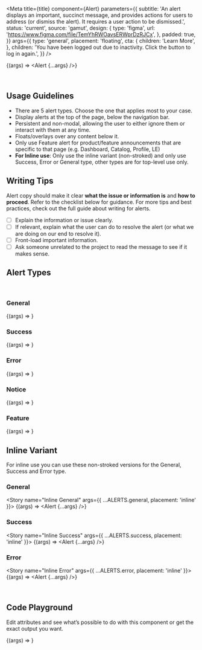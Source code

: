 


<Meta
  title={title}
  component={Alert}
  parameters={{
    subtitle:
      'An alert displays an important, succinct message, and provides actions for users to address (or dismiss the alert). It requires a user action to be dismissed.',
    status: 'current',
    source: 'gamut',
    design: {
      type: 'figma',
      url: 'https://www.figma.com/file/TemYhRWOavsERWprDzRJCx',
    },
    padded: true,
  }}
  args={{
    type: 'general',
    placement: 'floating',
    cta: {
      children: 'Learn More',
    },
    children:
      'You have been logged out due to inactivity. Click the button to log in again.',
  }}
/>

<Story name="Usage guidelines">{(args) => <Alert {...args} />}</Story>

<br />

## Usage Guidelines

- There are 5 alert types. Choose the one that applies most to your case.
- Display alerts at the top of the page, below the navigation bar.
- Persistent and non-modal, allowing the user to either ignore them or interact with them at any time.
- Floats/overlays over any content below it.
- Only use Feature alert for product/feature announcements that are specific to that page (e.g. Dashboard, Catalog, Profile, LE)
- **For Inline use**: Only use the inline variant (non-stroked) and only use Success, Error or General type, other types are for top-level use only.

<Story name="Writing tips" />

## Writing Tips

Alert copy should make it clear **what the issue or information is** and **how to proceed**. Refer to the checklist below for guidance. For more tips and best practices, check out the full guide about <LinkTo id="writing-ux-writing-component-guidelines-alerts--examples">writing for alerts</LinkTo>.

- [ ] Explain the information or issue clearly.
- [ ] If relevant, explain what the user can do to resolve the alert (or what we are doing on our end to resolve it).
- [ ] Front-load important information.
- [ ] Ask someone unrelated to the project to read the message to see if it makes sense.

## Alert Types

<br />

### General

<Story name="General" args={ALERTS.general}>
  {(args) => <Alert {...args} />}
</Story>

### Success

<Story name="Success" args={ALERTS.success}>
  {(args) => <Alert {...args} />}
</Story>

### Error

<Story name="Error" args={ALERTS.error}>
  {(args) => <Alert {...args} />}
</Story>

### Notice

<Story name="Notice" args={ALERTS.notice}>
  {(args) => <Alert {...args} />}
</Story>

### Feature

<Story name="Feature" args={ALERTS.feature}>
  {(args) => <Alert {...args} />}
</Story>

<br />

## Inline Variant

For inline use you can use these non-stroked versions for the General, Success and Error type.

### General

<Story name="Inline General" args={{ ...ALERTS.general, placement: 'inline' }}>
  {(args) => <Alert {...args} />}
</Story>

### Success

<Story name="Inline Success" args={{ ...ALERTS.success, placement: 'inline' }}>
  {(args) => <Alert {...args} />}
</Story>

### Error

<Story name="Inline Error" args={{ ...ALERTS.error, placement: 'inline' }}>
  {(args) => <Alert {...args} />}
</Story>

<br />

## Code Playground

Edit attributes and see what’s possible to do with this component or get the exact output you want.

<Canvas>
  <Story name="Playground">{(args) => <Alert {...args} />}</Story>
</Canvas>

<PropsTable story="Playground" />
